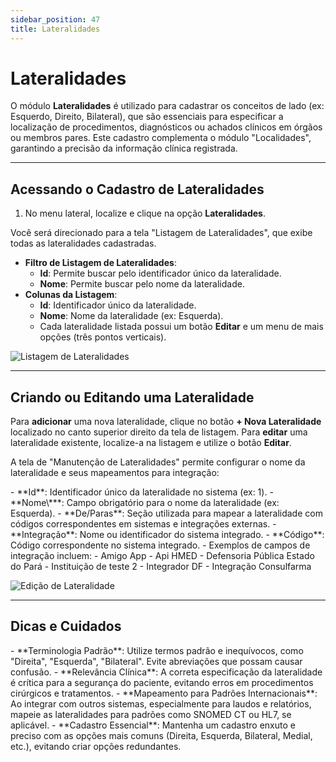 ```yaml
---
sidebar_position: 47
title: Lateralidades
---
```



# Lateralidades

O módulo **Lateralidades** é utilizado para cadastrar os conceitos de lado (ex: Esquerdo, Direito, Bilateral), que são essenciais para especificar a localização de procedimentos, diagnósticos ou achados clínicos em órgãos ou membros pares. Este cadastro complementa o módulo "Localidades", garantindo a precisão da informação clínica registrada.

---

## Acessando o Cadastro de Lateralidades

1.  No menu lateral, localize e clique na opção **Lateralidades**.

Você será direcionado para a tela "Listagem de Lateralidades", que exibe todas as lateralidades cadastradas.

-   **Filtro de Listagem de Lateralidades**:
    -   **Id**: Permite buscar pelo identificador único da lateralidade.
    -   **Nome**: Permite buscar pelo nome da lateralidade.
-   **Colunas da Listagem**:
    -   **Id**: Identificador único da lateralidade.
    -   **Nome**: Nome da lateralidade (ex: Esquerda).
    -   Cada lateralidade listada possui um botão **Editar** e um menu de mais opções (três pontos verticais).

![Listagem de Lateralidades](/img/lista_later.png)

---

## Criando ou Editando uma Lateralidade

Para **adicionar** uma nova lateralidade, clique no botão **+ Nova Lateralidade** localizado no canto superior direito da tela de listagem.
Para **editar** uma lateralidade existente, localize-a na listagem e utilize o botão **Editar**.

A tela de "Manutenção de Lateralidades" permite configurar o nome da lateralidade e seus mapeamentos para integração:

<Admonition type="info" title="Campos de Cadastro da Lateralidade">
-   **Id**: Identificador único da lateralidade no sistema (ex: 1).
-   **Nome\***: Campo obrigatório para o nome da lateralidade (ex: Esquerda).
-   **De/Paras**: Seção utilizada para mapear a lateralidade com códigos correspondentes em sistemas e integrações externas.
    -   **Integração**: Nome ou identificador do sistema integrado.
    -   **Código**: Código correspondente no sistema integrado.
    -   Exemplos de campos de integração incluem:
        -   Amigo App
        -   Api HMED
        -   Defensoria Pública Estado do Pará
        -   Instituição de teste 2
        -   Integrador DF
        -   Integração Consulfarma
</Admonition>

![Edição de Lateralidade](/img/edit_later.png)

---

## Dicas e Cuidados

<Admonition type="tip" title="Boas Práticas no Cadastro de Lateralidades">
-   **Terminologia Padrão**: Utilize termos padrão e inequívocos, como "Direita", "Esquerda", "Bilateral". Evite abreviações que possam causar confusão.
-   **Relevância Clínica**: A correta especificação da lateralidade é crítica para a segurança do paciente, evitando erros em procedimentos cirúrgicos e tratamentos.
-   **Mapeamento para Padrões Internacionais**: Ao integrar com outros sistemas, especialmente para laudos e relatórios, mapeie as lateralidades para padrões como SNOMED CT ou HL7, se aplicável.
-   **Cadastro Essencial**: Mantenha um cadastro enxuto e preciso com as opções mais comuns (Direita, Esquerda, Bilateral, Medial, etc.), evitando criar opções redundantes.
</Admonition>